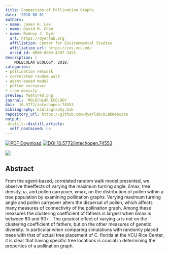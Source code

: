 ```yaml
---
title: Comparison of Pollination Graphs
date: '2018-08-01'
authors:
- name: James H. Lee
- name: David M. Chan
- name: Rodney J. Dyer
  url: https://dyerlab.org
  affiliation: Center for Environmental Studies
  affiliation_url: https://ces.vcu.edu
  orcid_id: 0000-0003-4707-3453
description: |
    MOLECULAR ECOLOGY. 2018.  
categories: 
- pollination network
- correlated random walk
- agent-based model
- pollen carryover
- tree density
preview: featured.png
journal:  MOLECULAR ECOLOGY
doi:  10.5772/intechopen.74553
bibliography: bibliography.bib
repository_url: https://github.com/dyerlab/DLabWebsite
output:
 distill::distill_article:
  self_contained: no
---
```


 [![PDF Download](https://img.shields.io/badge/PDF-21B02C.svg)](https://drive.google.com/file/d/1NinBAwbRwLucSwoZzod2B7F0O_QIuIpW/view) [![ DOI 10.5772/intechopen.74553](http://img.shields.io/badge/DOI-474747.svg)](https://doi.org/10.5772/intechopen.74553)

![]( featured.png )

## Abstract

From the agent-based, correlated random walk model presented, we observe theeffects of varying the maximum turning angle, δmax, tree density, ω, and pollen carryover, κmax, on the distribution of pollen within a tree population by examining pollination graphs. Varying maximum turning angle and pollen carryover alters the dispersal of pollen, which affects many measures of connectivity of the pollination graph. Among these measures the clustering coefficient of fathers is largest when δmax is between 60 and 90∘ . The greatest effect of varying ω is not on the clustering coefficient of fathers, but on the other measures of genetic diversity. In particular when comparing simulations with randomly placed trees with that of actual tree placement of C. florida at the VCU Rice Center, it is clear that having specific tree locations is crucial in determining the properties of a pollination graph.
